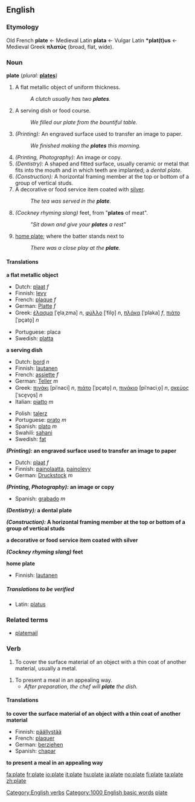 ==English==

===Etymology===
Old French '''plate''' ← Medieval Latin '''plata''' ← Vulgar Latin '''*plat(t)us''' ← Medieval Greek '''πλατύς''' (broad, flat, wide).

===Noun===
'''plate'''  (''plural:'' '''[[plates]]''')
# A flat metallic object of uniform thickness.
#: ''A clutch usually has two '''plates'''.''
# A serving dish or food course.
#: ''We filled our plate from the bountiful table.''
# ''(Printing):'' An engraved surface used to transfer an image to paper.
#: ''We finished making the '''plates''' this morning.''
# ''(Printing, Photography):'' An image or copy.
# ''(Dentistry):'' A shaped and fitted surface, usually ceramic or metal that fits into the mouth and in which teeth are implanted; a ''dental plate''.
# ''(Construction):'' A horizontal framing member at the top or bottom of a group of vertical studs.
# A decorative or food service item coated with [[silver]].
#: ''The tea was served in the '''plate'''.''
# ''(Cockney rhyming slang)'' feet, from "'''plates''' of meat".
#: ''"Sit down and give your '''plates''' a rest"''
# {{baseball}} [[home plate]]; where the batter stands next to
#: ''There was a close play at the '''plate'''.''

==== Translations ====
'''a flat metallic object'''
{{top}}
*Dutch: [[plaat]] ''f''
*Finnish: [[levy]]
*French: [[plaque]] ''f''
*German: [[Platte]] ''f''
*Greek: [[έλασμα]] [ˈe̞laˌzma] ''n'', [[φύλλο]] [ˈfilo̞] ''n'', [[πλάκα]] [ˈplaka] ''f'', [[πιάτο]] [ˈpçato̞] ''n''
{{mid}}
*Portuguese: placa
*Swedish: [[platta]]
{{bottom}}

'''a serving dish'''
{{top}}
*Dutch: [[bord]] ''n''
*Finnish: [[lautanen]]
*French: [[assiette]] ''f''
*German: [[Teller]] ''m''
*Greek: [[πινάκι]] [piˈnaci] ''n'', [[πιάτο]] [ˈpçato̞] ''n'', [[πινάκιο]] [piˈnaciˌo̞] ''n'', [[σκεύος]] [ˈsce̞vo̞s] ''n''
*Italian: [[piatto]] ''m''
{{mid}}
*Polish: [[talerz]]
*Portuguese: [[prato]] ''m''
*Spanish: [[plato]] ''m''
*Swahili: [[sahani]]
*Swedish: [[fat]]
{{bottom}}

'''''(Printing):'' an engraved surface used to transfer an image to paper'''
{{top}}
*Dutch: [[plaat]] ''f''
*Finnish: [[painolaatta]], [[painolevy]]
*German: [[Druckstock]] ''m''
{{mid}}
{{bottom}}

'''''(Printing, Photography):'' an image or copy'''
{{top}}
{{mid}}
*Spanish: [[grabado]] ''m''
{{bottom}}

'''''(Dentistry):'' a dental plate'''
{{top}}
{{mid}}
{{bottom}}

'''''(Construction):'' A horizontal framing member at the top or bottom of a group of vertical studs'''
{{top}}
{{mid}}
{{bottom}}

'''a decorative or food service item coated with silver'''
{{top}}
{{mid}}
{{bottom}}

'''''(Cockney rhyming slang)'' feet'''
{{top}}
{{mid}}
{{bottom}}

'''{{baseball}} home plate'''
{{top}}
*Finnish: [[lautanen]]
{{mid}}
{{bottom}}

=====Translations to be verified=====
*Latin: [[platus]]

===Related terms===
* [[platemail]]

===Verb===
[[Category:English verbs]]
{{en-infl-reg-other-e|plat|e}}
# To cover the surface material of an object with a thin coat of another material, usually a metal.
<!--#: ''The jewelery has a thin '''plate''' of gold.''-->
# To present a meal in an appealing way.
#*''After preparation, the chef will '''plate''' the dish.''

==== Translations ====
'''to cover the surface material of an object with a thin coat of another material'''
*Finnish: [[päällystää]]
*French: [[plaquer]]
*German: [[ueberziehen|berziehen]]
*Spanish: [[chapar]]

'''to present a meal in an appealing way'''

[[Category:1000 English basic words]]
[[Category:Baseball|plate]]

[[fa:plate]]
[[fr:plate]]
[[io:plate]]
[[it:plate]]
[[hu:plate]]
[[ja:plate]]
[[no:plate]]
[[fi:plate]]
[[ta:plate]]
[[zh:plate]]